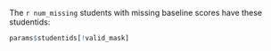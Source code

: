 The `r num_missing` students with missing baseline scores have these studentids:

```r

params$studentids[!valid_mask]

```
